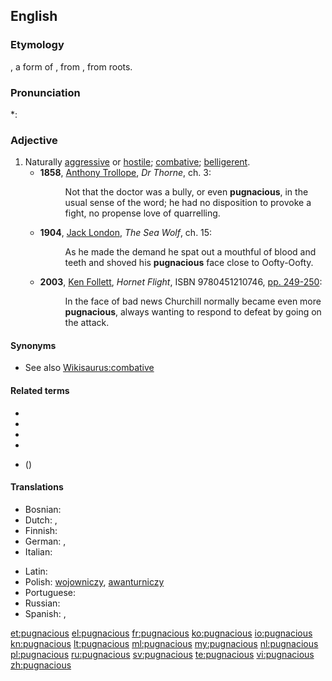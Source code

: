 ==English==

===Etymology===
{{etyl|la}}, a form of {{term|pugno|pugnō|I fight|lang=la}}, from {{term|pugnus||fist|lang=la}}, from {{proto|Indo-European}} roots.

===Pronunciation===
*: {{rhymes|eɪʃəs}}

===Adjective===
{{en-adj}}

# Naturally [[aggressive]] or [[hostile]]; [[combative]]; [[belligerent]].
#* '''1858''', [[w:Anthony Trollope|Anthony Trollope]], ''Dr Thorne'', ch. 3:
#*: Not that the doctor was a bully, or even '''pugnacious''', in the usual sense of the word; he had no disposition to provoke a fight, no propense love of quarrelling.
#* '''1904''', [[w:Jack London|Jack London]], ''The Sea Wolf'', ch. 15:
#*: As he made the demand he spat out a mouthful of blood and teeth and shoved his '''pugnacious''' face close to Oofty-Oofty.
#* '''2003''', [[w:Ken Follett|Ken Follett]], ''Hornet Flight'', ISBN 9780451210746, [http://books.google.ca/books?id=cveoqrRNew0C&dq=pugnacious+subject%3A%22fiction%22&q=pugnacious#v=snippet&q=pugnacious&f=false pp. 249-250]:
#*: In the face of bad news Churchill normally became even more '''pugnacious''', always wanting to respond to defeat by going on the attack.

====Synonyms====
* See also [[Wikisaurus:combative]]

====Related terms====
* {{l|en|impugn}}
* {{l|en|poniard}}
* {{l|en|pugilism}}
* {{l|en|pugnacity}}
* {{l|en|repugn}} ({{l|en|repugnant}})

====Translations====
{{trans-top|aggressive, belligerent}}
* Bosnian: {{t|bs|ratoboran}}
* Dutch: {{t+|nl|strijdlustig}}, {{t|nl|vechtlustig}}
* Finnish: {{t-|fi|taistelunhaluinen}}
* German: {{t+|de|kampflustig}}, {{t+|de|streitsüchtig}}
* Italian: {{t+|it|pugnace}}
{{trans-mid}}
* Latin: {{t-|la|pugnax}}
* Polish: [[wojowniczy]], [[awanturniczy]] {{m}}
* Portuguese: {{t|pt|belicoso}}
* Russian: {{t|ru|драчливый|sc=Cyrl|tr=dračlívyj}}
* Spanish: {{t|es|pugnaz}},  {{t+|es|belicoso}}
{{trans-bottom}}

[[et:pugnacious]]
[[el:pugnacious]]
[[fr:pugnacious]]
[[ko:pugnacious]]
[[io:pugnacious]]
[[kn:pugnacious]]
[[lt:pugnacious]]
[[ml:pugnacious]]
[[my:pugnacious]]
[[nl:pugnacious]]
[[pl:pugnacious]]
[[ru:pugnacious]]
[[sv:pugnacious]]
[[te:pugnacious]]
[[vi:pugnacious]]
[[zh:pugnacious]]